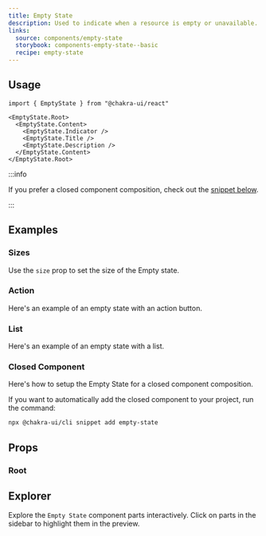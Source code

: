 ```yaml
---
title: Empty State
description: Used to indicate when a resource is empty or unavailable.
links:
  source: components/empty-state
  storybook: components-empty-state--basic
  recipe: empty-state
---
```


<ExampleTabs name="empty-state-basic" />

## Usage

```tsx
import { EmptyState } from "@chakra-ui/react"
```

```tsx
<EmptyState.Root>
  <EmptyState.Content>
    <EmptyState.Indicator />
    <EmptyState.Title />
    <EmptyState.Description />
  </EmptyState.Content>
</EmptyState.Root>
```

:::info

If you prefer a closed component composition, check out the
[snippet below](#closed-component).

:::

## Examples

### Sizes

Use the `size` prop to set the size of the Empty state.

<ExampleTabs name="empty-state-sizes" />

### Action

Here's an example of an empty state with an action button.

<ExampleTabs name="empty-state-with-action" />

### List

Here's an example of an empty state with a list.

<ExampleTabs name="empty-state-with-list" />

### Closed Component

Here's how to setup the Empty State for a closed component composition.

<ExampleCode name="empty-state-closed-component" />

If you want to automatically add the closed component to your project, run the
command:

```bash
npx @chakra-ui/cli snippet add empty-state
```

## Props

### Root

<PropTable component="EmptyState" part="Root" />

## Explorer

Explore the `Empty State` component parts interactively. Click on parts in the
sidebar to highlight them in the preview.

<Explorer name="empty-state-basic" />

